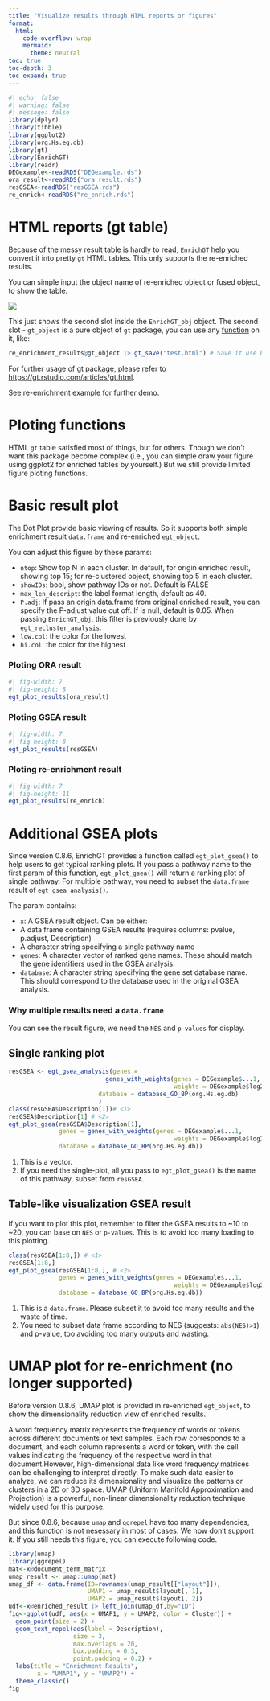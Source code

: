 ```yaml
---
title: "Visualize results through HTML reports or figures"
format: 
  html:
    code-overflow: wrap
    mermaid: 
      theme: neutral
toc: true
toc-depth: 3
toc-expand: true
---
```


```r
#| echo: false
#| warning: false
#| message: false
library(dplyr)
library(tibble)
library(ggplot2)
library(org.Hs.eg.db)
library(gt)
library(EnrichGT)
library(readr)
DEGexample<-readRDS("DEGexample.rds")
ora_result<-readRDS("ora_result.rds")
resGSEA<-readRDS("resGSEA.rds")
re_enrich<-readRDS("re_enrich.rds")
```

# HTML reports (gt table) {#html-reports-gt-table}

Because of the messy result table is hardly to read, `EnrichGT` help you convert it into pretty `gt` HTML tables. This only supports the re-enriched results.

You can simple input the object name of re-enriched object or fused object, to show the table.

![](enrichGTTable.jpg)

This just shows the second slot inside the `EnrichGT_obj` object. The second slot - `gt_object` is a pure object of `gt` package, you can use any [function](https://gt.rstudio.com/reference/index.html) on it, like:

``` r
re_enrichment_results@gt_object |> gt_save("test.html") # Save it use basic gt functions. 
```

For further usage of gt package, please refer to <https://gt.rstudio.com/articles/gt.html>.

See re-enrichment example for further demo.

# Ploting functions

HTML `gt` table satisfied most of things, but for others. Though we don't want this package become complex (i.e., you can simple draw your figure using ggplot2 for enriched tables by yourself.) But we still provide limited figure ploting functions.

# Basic result plot

The Dot Plot provide basic viewing of results. So it supports both simple enrichment result `data.frame` and re-enriched `egt_object`.

You can adjust this figure by these params:

-   `ntop`: Show top N in each cluster. In default, for origin enriched result, showing top 15; for re-clustered object, showing top 5 in each cluster.
-   `showIDs`: bool, show pathway IDs or not. Default is FALSE
-   `max_len_descript`: the label format length, default as 40.
-   `P.adj`: If pass an origin data.frame from original enriched result, you can specify the P-adjust value cut off. If is null, default is 0.05. When passing `EnrichGT_obj`, this filter is previously done by `egt_recluster_analysis`.
-   `low.col`: the color for the lowest
-   `hi.col`: the color for the highest

### Ploting ORA result

```r
#| fig-width: 7
#| fig-height: 8
egt_plot_results(ora_result)
```

### Ploting GSEA result

```r
#| fig-width: 7
#| fig-height: 8
egt_plot_results(resGSEA)
```

### Ploting re-enrichment result

```r
#| fig-width: 7
#| fig-height: 11
egt_plot_results(re_enrich)
```

# Additional GSEA plots

Since version 0.8.6, EnrichGT provides a function called `egt_plot_gsea()` to help users to get typical ranking plots. If you pass a pathway name to the first param of this function, `egt_plot_gsea()` will return a ranking plot of single pathway. For multiple pathway, you need to subset the `data.frame` result of `egt_gsea_analysis()`. 

The param contains: 

* `x`: A GSEA result object. Can be either:
* A data frame containing GSEA results (requires columns: pvalue, p.adjust, Description)
* A character string specifying a single pathway name
* `genes`: A character vector of ranked gene names. These should match the gene identifiers
used in the GSEA analysis.
* `database`: A character string specifying the gene set database name. This should correspond
to the database used in the original GSEA analysis.

::: {.callout-note}
### Why multiple results need a `data.frame`

You can see the result figure, we need the `NES` and `p-values` for display. 

:::

## Single ranking plot

```r
resGSEA <- egt_gsea_analysis(genes = 
                           genes_with_weights(genes = DEGexample$...1, 
                                              weights = DEGexample$log2FoldChange),
                         database = database_GO_BP(org.Hs.eg.db)
                         )
class(resGSEA$Description[1])# <1>
resGSEA$Description[1] # <2>
egt_plot_gsea(resGSEA$Description[1],
              genes = genes_with_weights(genes = DEGexample$...1, 
                                              weights = DEGexample$log2FoldChange),
              database = database_GO_BP(org.Hs.eg.db))
```

1. This is a vector. 
2. If you need the single-plot, all you pass to `egt_plot_gsea()` is the name of this pathway, subset from `resGSEA`. 

## Table-like visualization GSEA result

:::{.callout-warning}

If you want to plot this plot, remember to filter the GSEA results to ~10 to ~20, you can base on `NES` or `p-values`. This is to avoid too many loading to this plotting. 

:::

```r
class(resGSEA[1:8,]) # <1>
resGSEA[1:8,] 
egt_plot_gsea(resGSEA[1:8,], # <2>
              genes = genes_with_weights(genes = DEGexample$...1, 
                                              weights = DEGexample$log2FoldChange),
              database = database_GO_BP(org.Hs.eg.db))
```

1. This is a `data.frame`. Please subset it to avoid too many results and the waste of time. 
2. You need to subset data frame according to NES (suggests: `abs(NES)>1`) and p-value, too avoiding too many outputs and wasting. 

# UMAP plot for re-enrichment (no longer supported)

Before version 0.8.6, UMAP plot is provided in re-enriched `egt_object`, to show the dimensionality reduction view of enriched results.

A word frequency matrix represents the frequency of words or tokens across different documents or text samples. Each row corresponds to a document, and each column represents a word or token, with the cell values indicating the frequency of the respective word in that document.However, high-dimensional data like word frequency matrices can be challenging to interpret directly. To make such data easier to analyze, we can reduce its dimensionality and visualize the patterns or clusters in a 2D or 3D space. UMAP (Uniform Manifold Approximation and Projection) is a powerful, non-linear dimensionality reduction technique widely used for this purpose. 

But since 0.8.6, because `umap` and `ggrepel` have too many dependencies, and this function is not nesessary in most of cases. We now don't support it. If you still needs this figure, you can execute following code. 

``` r
library(umap)
library(ggrepel)
mat<-x@document_term_matrix
umap_result <- umap::umap(mat)
umap_df <- data.frame(ID=rownames(umap_result[["layout"]]),
                      UMAP1 = umap_result$layout[, 1],
                      UMAP2 = umap_result$layout[, 2])
udf<-x@enriched_result |> left_join(umap_df,by="ID")
fig<-ggplot(udf, aes(x = UMAP1, y = UMAP2, color = Cluster)) +
  geom_point(size = 2) +
  geom_text_repel(aes(label = Description),
                  size = 3,
                  max.overlaps = 20,
                  box.padding = 0.3,
                  point.padding = 0.2) +
  labs(title = "Enrichment Results",
        x = "UMAP1", y = "UMAP2") +
  theme_classic()
fig
```
